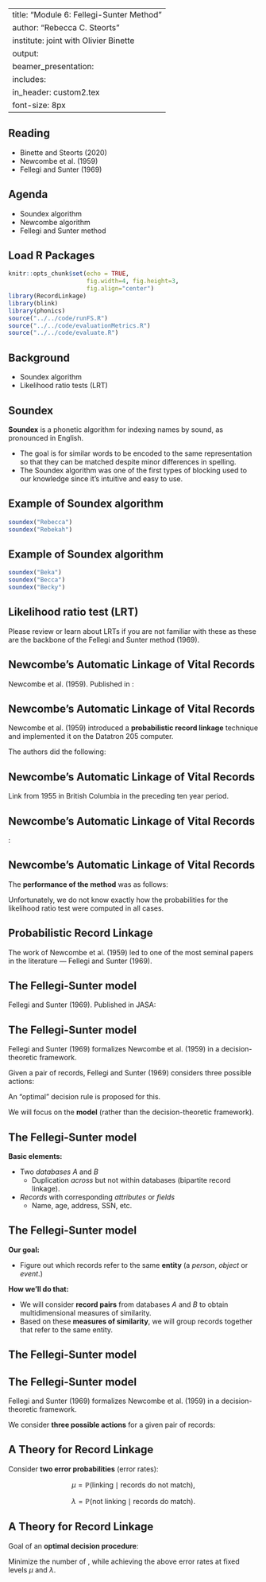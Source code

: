 
---
title: "Module 6: Fellegi-Sunter Method"
author: "Rebecca C. Steorts"
institute: joint with Olivier Binette
output: 
     beamer_presentation:
      includes: 
          in_header: custom2.tex
font-size: 8px
---

## Reading

- Binette and Steorts (2020)
- Newcombe et al. (1959)
- Fellegi and Sunter (1969)

## Agenda

- Soundex algorithm 
- Newcombe algorithm 
- Fellegi and Sunter method

## Load R Packages

```r
knitr::opts_chunk$set(echo = TRUE, 
                      fig.width=4, fig.height=3, 
                      fig.align="center")
library(RecordLinkage)
library(blink)
library(phonics)
source("../../code/runFS.R")
source("../../code/evaluationMetrics.R")
source("../../code/evaluate.R")
```

## Background

- Soundex algorithm
- Likelihood ratio tests (LRT)

## Soundex

**Soundex** is a phonetic algorithm for indexing names by sound, as pronounced in English. 

- The goal is for similar words to be encoded to the same representation so that they can be matched despite minor differences in spelling.
- The Soundex algorithm was one of the first types of blocking used to our knowledge since it's intuitive and easy to use. 

## Example of Soundex algorithm

```r
soundex("Rebecca")
soundex("Rebekah")
```

## Example of Soundex algorithm

```r
soundex("Beka")
soundex("Becca")
soundex("Becky")

```

## Likelihood ratio test (LRT)

Please review or learn about LRTs if you are not familiar with these as these are the backbone of the Fellegi and Sunter method (1969). 

\url{https://www.sciencedirect.com/topics/computer-science/likelihood-ratio}

## Newcombe's Automatic Linkage of Vital Records

Newcombe et al. (1959). Published in \textit{Science}:

\begin{center}
    \includegraphics[width=\linewidth]{finalFigures/newcombe}
\end{center}

## Newcombe's Automatic Linkage of Vital Records

Newcombe et al. (1959) introduced a **probabilistic record linkage** technique and implemented it on the Datatron 205 computer.

\pause
\vspace*{2em}

The authors did the following:

\begin{itemize}
    \item Stated record linkage as a statistical problem, proposing the first unsupervised probabilistic record linkage method.
    \item Illustrated that it could be implemented on a computer.
\end{itemize}

## Newcombe's Automatic Linkage of Vital Records
    
\textbf{Goal:} Link \textbf{34,138 birth records} from 1955 in British Columbia \textbf{to 114,471 marriage records} in the preceding ten year period.



\begin{table}[h]
    \centering
    \begin{tabular}{rcc}
    \toprule
    & Marriage record & Birth record\\
    \midrule
        Husband's family name & Ayad & Ayot \\
        Wife's family name & Barr & Barr\\
        Husband's initials & J Z & J Z\\
        Wife's initials & M T & B T\\
        Husband's birth province & AB & AB\\
        Wife's birth province & PE & PE\\
        \bottomrule
    \end{tabular}
    \caption{Example of identity information from comparing marriage and birth records. This is adapted and translated from Table I of Newcombe (1969). AB and PE represent the Canadian provinces of Alberta and Prince Edward Island.}
    \label{tab:my_label}
\end{table}

## Newcombe's Automatic Linkage of Vital Records

\textbf{Main contributions}:


\begin{enumerate}
 \item Sort records by the Soundex algorithm of family names.
 \item When the Soundex coding agrees, an informal likelihood ratio test (LRT) determines if the record are matches/non-matches.
\end{enumerate}




<!-- ## Newcombe's Automatic Linkage of Vital Records -->

<!-- \textbf{Likelihood ratio test:} -->

<!-- \begin{itemize} -->
<!--     \item Suppose two records agree on the husband's first initial J. -->
<!--     \pause -->
<!--     \item Let $p_L$ be the probability of this event given that the records are an actual a match. Let $p_F$ be the probability of this event given that the records are not an actual match. -->
<!--     \pause -->
<!--     \item Let $p_R$ be the proportion of the initial ``J'' among husbands. -->
<!-- \end{itemize} -->
<!-- \pause -->
<!-- Then -->
<!-- $$p_L \approx p_R, \pause\quad p_F \approx p_R^2$$ -->
<!-- \pause -->
<!-- so -->
<!-- $$ -->
<!--     \log(p_L/p_F) \approx -\log (p_R). -->
<!-- $$ -->

<!-- \pause This is the ``matching weight.'' -->

<!-- ## Newcombe's Automatic Linkage of Vital Records -->

<!-- \textbf{Likelihood ratio test (cont'd):} -->

<!-- \begin{itemize} -->
<!--     \item If the initial is very common, e.g. $p_R = 0.1$, then -->
<!--     $$ -->
<!--         \log(p_L/p_F) \approx -\log(0.1) \approx 2.3 -->
<!--     $$ -->
<!--     places very little weight that the two records are a match. -->
<!--     \pause  -->
<!--     \item If the initial is not at all common, e.g. $p_R = 0.0001$, then -->
<!--     $$ -->
<!--         \log(p_L/p_F) \approx -\log(0.0001) \approx 9.2 -->
<!--     $$ -->
<!--     places much higher weight that the two records are a match. -->
<!-- \end{itemize} -->

## Newcombe's Automatic Linkage of Vital Records

The **performance of the method** was as follows:
\begin{itemize}
    \item 10 record pairs were processed per minutes
    \item About $98.3\%$ of the true matches were detected, and about $0.7\%$ of the linked records were not actual matches.
    \item ``by far the largest part of the effort'' was the preparation of punched card files reproducing marriage records in an adequate format.
\end{itemize}


\pause

Unfortunately, we do not know exactly how the probabilities for the likelihood ratio test were computed in all cases. 



## Probabilistic Record Linkage

The work of Newcombe et al. (1959) led to one of the most seminal papers in the literature --- Fellegi and Sunter (1969).

## The Fellegi-Sunter model

Fellegi and Sunter (1969). Published in JASA:
\begin{center}
    \includegraphics[width=\linewidth]{finalFigures/FS}
\end{center}


## The Fellegi-Sunter model

Fellegi and Sunter (1969) formalizes Newcombe et al. (1959) in a decision-theoretic framework.

\pause

Given a pair of records, Fellegi and Sunter (1969) considers three possible actions:
\begin{itemize}
    \item to \textit{link} the record pairs;
    \item to \textit{possibly link} the record pairs; or
    \item to \textit{not link} the record pairs.
\end{itemize}

An "optimal" decision rule is proposed for this.

\pause

We will focus on the **model** (rather than the decision-theoretic framework).

## The Fellegi-Sunter model

**Basic elements:**

- Two *databases* $A$ and $B$
  - Duplication *across* but not within databases (bipartite record linkage).
- *Records* with corresponding *attributes* or *fields*
  - Name, age, address, SSN, etc.

## The Fellegi-Sunter model

**Our goal:**

- Figure out which records refer to the same **entity** (a *person*, *object* or *event*.)

\pause

**How we'll do that:**

- We will consider **record pairs** from databases $A$ and $B$ to obtain multidimensional measures of similarity.
- Based on these **measures of similarity**, we will group records together that refer to the same entity. 

## The Fellegi-Sunter model

\begin{center}
\small
\begin{tabular}{cccc}
\toprule
& Field 1 & Field 2 & Field 3\\
Record no. & First name & Last name & Age\\
\midrule
1 & Olivier & Binette & 25\\
2 & Peter & Hoff & NA\\
$\vdots$ & $\vdots$ & $\vdots$& $\vdots$\\
$N_1$ & Beka & Steorts & NA\\
\bottomrule
\end{tabular}

\quad

\begin{tabular}{cccc}
\toprule
& Field 1 & Field 2 & Field 3\\
Record no. & First name & Last name & Age\\
\midrule
1 & Oliver & Binette & 26\\
2 & Brian & K & NA\\
$\vdots$ & $\vdots$ & $\vdots$& $\vdots$\\
$N_2$ & Frances & Hung & NA\\
\bottomrule
\end{tabular}
\end{center}

\textbf{Is Olivier Binette the same person as Oliver Binette?}

## The Fellegi-Sunter model

Fellegi and Sunter (1969) formalizes Newcombe et al. (1959) in a decision-theoretic framework.

\vspace*{2em}

We consider **three possible actions** for a given pair of records:
\begin{itemize}
    \item to \textit{link} them;
    \item to call them a \textit{possible link}; or
    \item to \textit{not link} them.
\end{itemize}

## A Theory for Record Linkage 

Consider **two error probabilities** (error rates):

$$
    \mu = \mathbb{P}\left(\text{linking} \mid \text{records do not match}\right),
$$

\vspace*{2em}

$$
    \lambda = \mathbb{P}\left(\text{not linking} \mid \text{records do match}\right).
$$


## A Theory for Record Linkage 


\begin{center}
      \includegraphics[width=\linewidth]{finalFigures/Scan}
\end{center}


Goal of an **optimal decision procedure**:
\vspace{0.03in}

Minimize the number of \textit{possible links}, while achieving the above error rates at fixed levels $\mu$ and $\lambda$.

